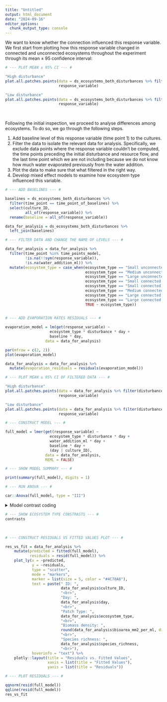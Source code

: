 ```yaml
---
title: "Untitled"
output: html_document
date: "2024-09-16"
editor_options: 
  chunk_output_type: console
---
```


We want to know whether the connection influenced this response variable. We first start from plotting how this response variable changed in connected and unconnected ecosystems throughout the experiment through its mean ± 95 confidence interval:

```r

# --- PLOT MEAN ± 95% CI --- #

"High disturbance"
plot.all.patches.points(data = ds_ecosystems_both_disturbances %>% filter(disturbance == "high"),
                        response_variable)

"Low disturbance"
plot.all.patches.points(data = ds_ecosystems_both_disturbances %>% filter(disturbance == "low"),
                        response_variable)
```

 <br>

Following the initial inspection, we proceed to analyse differences among ecosystems. To do so, we go through the following steps.

1. Add baseline level of this response variable (time point 1) to the cultures. 
2. Filter the data to isolate the relevant data for analysis. Specifically, we exclude data points where the response variable couldn't be computed, the time points preceding the initial disturbance and resource flow, and the last time point which we are not including because we do not know how much water evaporated previously from the water addition. 
3. Plot the data to make sure that what filtered in the right way.
4. Develop mixed effect models to examine how ecosystem type influenced this variable. 

```r

# --- ADD BASELINES --- #

baselines = ds_ecosystems_both_disturbances %>%
  filter(time_point == time_point_of_baselines) %>%
  select(culture_ID,
         all_of(response_variable)) %>%
  rename(baseline = all_of(response_variable))

data_for_analysis = ds_ecosystems_both_disturbances %>%
  left_join(baselines)
```

```r

# --- FILTER DATA AND CHANGE THE NAME OF LEVELS --- #

data_for_analysis = data_for_analysis %>%
  filter(time_point %in% time_points_model,
         !is.na(!!sym(response_variable)),
         !is.na(water_addition_ml)) %>%
  mutate(ecosystem_type = case_when(ecosystem_type == "Small unconnected" ~ "S",
                                    ecosystem_type == "Medium unconnected" ~ "M",
                                    ecosystem_type == "Large unconnected" ~ "L",
                                    ecosystem_type == "Small connected to small" ~ "S_S",
                                    ecosystem_type == "Small connected to large" ~ "S_L",
                                    ecosystem_type == "Medium connected to medium" ~ "M_M",
                                    ecosystem_type == "Large connected to large" ~ "L_L",
                                    ecosystem_type == "Large connected to small" ~ "L_S",
                                    TRUE ~ ecosystem_type))
  
```

```r

# --- ADD EVAPORATION RATES RESIDUALS --- #

evaporation_model = lm(get(response_variable) ~
                    ecosystem_type * disturbance * day + 
                    baseline * day,
                  data = data_for_analysis) 

par(mfrow = c(2, 2))
plot(evaporation_model)

data_for_analysis = data_for_analysis %>%
  mutate(evaporation_residuals = residuals(evaporation_model))
```

```r

# --- PLOT MEAN ± 95% CI OF FILTERED DATA --- #

"High disturbance"
plot.all.patches.points(data = data_for_analysis %>% filter(disturbance == "high"),
                        response_variable)

"Low disturbance"
plot.all.patches.points(data = data_for_analysis %>% filter(disturbance == "low"),
                        response_variable)
```

```r

# --- CONSTRUCT MODEL --- #

full_model = lmer(get(response_variable) ~
                    ecosystem_type * disturbance * day + 
                    water_addition_ml * day +
                    baseline * day +
                    (day | culture_ID),
                  data = data_for_analysis,
                  REML = FALSE)
```

```r

# --- SHOW MODEL SUMMARY --- #

print(summary(full_model), digits = 1)
```

```r

# --- RUN ANOVA --- #

car::Anova(full_model, type = "III")
```


<details>
<summary>Model contrast coding</summary>
```r

# --- GET ECOSYSTEM TYPE CONSTRASTS --- #

emmeans_output = emmeans(full_model,
        specs = pairwise ~ ecosystem_type * disturbance,
        adjust = "tukey",
        bias.adj = TRUE,
        lmer.df = "satterthwaite") 


emmeans_output

high_L = c(1, 0, 0, 0, 0, 0, 0, 0, 0, 0, 0, 0, 0, 0, 0, 0)
high_L_L = c(0, 1, 0, 0, 0, 0, 0, 0, 0, 0, 0, 0, 0, 0, 0, 0)
high_L_S = c(0, 0, 1, 0, 0, 0, 0, 0, 0, 0, 0, 0, 0, 0, 0, 0)
high_M = c(0, 0, 0, 1, 0, 0, 0, 0, 0, 0, 0, 0, 0, 0, 0, 0)
high_M_M = c(0, 0, 0, 0, 1, 0, 0, 0, 0, 0, 0, 0, 0, 0, 0, 0)
high_S = c(0, 0, 0, 0, 0, 1, 0, 0, 0, 0, 0, 0, 0, 0, 0, 0)
high_S_L = c(0, 0, 0, 0, 0, 0, 1, 0, 0, 0, 0, 0, 0, 0, 0, 0)
high_S_S = c(0, 0, 0, 0, 0, 0, 0, 1, 0, 0, 0, 0, 0, 0, 0, 0)
low_L = c(rep(0,8), 1, rep(0,7))
low_L_L = c(rep(0,9), 1, rep(0,6))
low_L_S = c(rep(0,10), 1, rep(0,5))
low_M = c(rep(0,11), 1, rep(0,4))
low_M_M = c(rep(0,12), 1, rep(0,3))
low_S = c(rep(0,13), 1, rep(0,2))
low_S_L = c(rep(0,14), 1, rep(0,1))
low_S_S = c(rep(0,15), 1)

n_of_digits = 3
contrasts = contrast(emmeans_output, 
                     method = list("high S_L - S" = high_S_L - high_S,
                                   "high S_L - S_S" = high_S_L - high_S_S,
                                   "high S_S - S" = high_S_S - high_S,
                                   "high M_M - M" = high_M_M - high_M,
                                   "high L_S - L" = high_L_S - high_L,
                                   "high L_S - L_L" = high_L_S - high_L_L,
                                   "high L_L - L" = high_L_L - high_L,
                                   "low S_L - S" = low_S_L - low_S,
                                   "low S_L - S_S" = low_S_L - low_S_S,
                                   "low S_S - S" = low_S_S - low_S,
                                   "low M_M - M" = low_M_M - low_M,
                                   "low L_S - L" = low_L_S - low_L,
                                   "low L_S - L_L" = low_L_S - low_L_L,
                                   "low L_L - L" = low_L_L - low_L)) %>%
  as.data.frame() %>%
  mutate(p.value = round(p.value, digits = n_of_digits),
         estimate = round(estimate, digits = n_of_digits),
         SE = round(SE, digits = n_of_digits),
         df = round(df, digits = n_of_digits),
         t.ratio = round(t.ratio, digits = n_of_digits),
         e = "",
         e = ifelse(p.value > 0.1, 
                           "",
                           e),
         e = ifelse(p.value < 0.05, 
                           "*",
                           e),
         e = ifelse(p.value < 0.01, 
                           "**",
                           e),
         e = ifelse(p.value < 0.001, 
                           "***",
                           e)) %>%
  rename(" " = e)
```
</details>

```r

# --- SHOW ECOSYSTEM TYPE CONSTRASTS --- #
contrasts
```

<br>

```r

# --- CONSTRUCT RESIDUALS VS FITTED VALUES PLOT --- #

res_vs_fit = data_for_analysis %>%
    mutate(predicted = fitted(full_model),
           residuals = resid(full_model)) %>%
    plot_ly(x = ~predicted,
            y = ~residuals,
            type = "scatter",
            mode = "markers",
            marker = list(size = 5, color = "#4C78A8"),
            text = paste(" ID: ", 
                         data_for_analysis$culture_ID, 
                         "<br>",
                         "Day: ", 
                         data_for_analysis$day, 
                         "<br>",
                         "Patch Type: ", 
                         data_for_analysis$ecosystem_type, 
                         "<br>",
                         "Biomass density: ", 
                         round(data_for_analysis$bioarea_mm2_per_ml, digits = 2), 
                         "<br>",
                         "Species richness: ", 
                         data_for_analysis$species_richness, 
                         "<br>"),
            hoverinfo = "text") %>%
    plotly::layout(title = "Residuals vs. Fitted Values",
                   xaxis = list(title = "Fitted Values"),
                   yaxis = list(title = "Residuals"))
```

```r

# --- PLOT RESIDUALS --- #

qqnorm(resid(full_model))
qqline(resid(full_model))
res_vs_fit
```